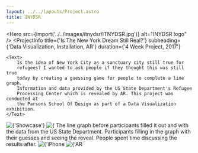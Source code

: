 ```yaml
---
layout: ../../layouts/Project.astro
title: INYDSR
---
```




<Hero src={import('../../images/itnydsr/ITNYDSR.jpg')} alt="INYDSR logo" />
<ProjectInfo
    title={'Is The New York Dream Still Real?'}
    subheading={'Data Visualization, Installation, AR'}
    duration={'4 Week Project, 2017'}
>
    <Text>
        Is the idea of New York City as a sanctuary city still true for
        refugees? I wanted to ask people if they thought this was still true
        today by creating a guessing game for people to complete a line graph.
        Information and data provided by the US State Department's Refugee
        Processing Center which is revealed by AR. This project was conducted at
        the Parsons School Of Design as part of a Data Visualization exhibition.
    </Text>
</ProjectInfo>
<Img src={import('../../images/itnydsr/showcase.jpg')} alt={'Showcase'} lazy={false} />
<Img
    src={import('../../images/itnydsr/graph.gif')}
    alt={
        'Graph showing the annual decrease of refugees in NYC from 2002 to 2016.'
    }
/>
<Text>
    The line graph before participants filled it out and with the data from the
    US State Department.
</Text>
<Carousel
    uniqueTitle={'demo'}
    images={[
        { src: import('../../images/itnydsr/drawing.jpg'), alt: 'Drawing' },
        { src: import('../../images/itnydsr/demoreveal1.jpg'), alt: 'Demo reveal' },
        { src: import('../../images/itnydsr/drawing3.jpg'), alt: 'Drawing' },
        { src: import('../../images/itnydsr/demoreveal2.jpg'), alt: 'Demo reveal' },
        { src: import('../../images/itnydsr/discussion.jpg'), alt: 'Discussion' },
        { src: import('../../images/itnydsr/discussion2.jpg'), alt: 'Discussion' },
    ]}
/>
<Text>
    Participants filling in the graph with their guesses and seeing the reveal.
    People spent time discussing the results after.
</Text>
<Img src={import('../../images/itnydsr/iphonear.png')} alt={'iPhone AR'} />
<Img src={import('../../images/itnydsr/arreveal.jpg')} alt={'AR Reveal'} />
